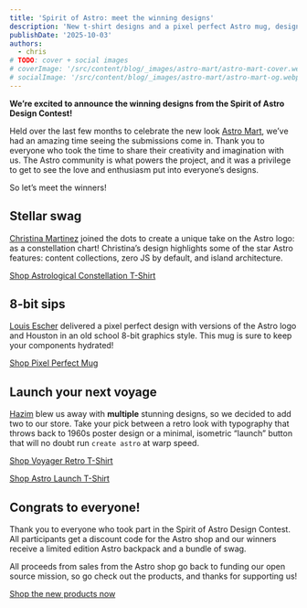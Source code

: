 ```yaml
---
title: 'Spirit of Astro: meet the winning designs'
description: 'New t-shirt designs and a pixel perfect Astro mug, designed with love by the Astro community.'
publishDate: '2025-10-03'
authors:
  - chris
# TODO: cover + social images
# coverImage: '/src/content/blog/_images/astro-mart/astro-mart-cover.webp'
# socialImage: '/src/content/blog/_images/astro-mart/astro-mart-og.webp'
---
```



**We’re excited to announce the winning designs from the Spirit of Astro Design Contest!**

Held over the last few months to celebrate the new look [Astro Mart][shop], we’ve had an amazing time seeing the submissions come in.
Thank you to everyone who took the time to share their creativity and imagination with us.
The Astro community is what powers the project, and it was a privilege to get to see the love and enthusiasm put into everyone’s designs.

So let’s meet the winners!

## Stellar swag

<BlogContentImage
	src={ConstellationShirt}
	alt="Composite image of a navy blue t-shirt and a close up of the design on the front showing a large Astro logo in the style of a constellation chart."
/>

[Christina Martinez](https://christinacodes.dev/) joined the dots to create a unique take on the Astro logo: as a constellation chart!
Christina’s design highlights some of the star Astro features: content collections, zero JS by default, and island architecture.

[Shop Astrological Constellation T-Shirt](https://shop.astro.build/products/astrological-constellation-t-shirt/)

## 8-bit sips

<BlogContentImage
	src={MugPhoto}
	alt="A white mug on a desk featuring a pixel art Astro logo."
/>

[Louis Escher](https://lou.gg/) delivered a pixel perfect design with versions of the Astro logo and Houston in an old school 8-bit graphics style.
This mug is sure to keep your components hydrated!

[Shop Pixel Perfect Mug](https://shop.astro.build/products/pixel-perfect-mug/)

## Launch your next voyage

<BlogContentImage
	src={HazimShirts}
	alt="Three t-shirts: a navy blue t-shirt reading “I’m on an Astro voyage” in swirly 1960s-style lettering over an astronaut helmet; an orange t-shirt and a black t-shirt, both featuring the same stylized return key labelled with the Astro logo and the text “Launch”."
/>

[Hazim](https://bsky.app/profile/hazims.bsky.social) blew us away with **multiple** stunning designs, so we decided to add two to our store.
Take your pick between a retro look with typography that throws back to 1960s poster design or a minimal, isometric “launch” button that will no doubt run `create astro` at warp speed.

[Shop Voyager Retro T-Shirt](https://shop.astro.build/products/astro-voyager-retro-t-shirt/)

[Shop Astro Launch T-Shirt](https://shop.astro.build/products/astro-launch-t-shirt/)

## Congrats to everyone!

Thank you to everyone who took part in the Spirit of Astro Design Contest.
All participants get a discount code for the Astro shop and our winners receive a limited edition Astro backpack and a bundle of swag.

All proceeds from sales from the Astro shop go back to funding our open source mission, so go check out the products, and thanks for supporting us!

<a href="https://shop.astro.build/" class="button button-primary w-full">
	Shop the new products now
</a>

[shop]: https://shop.astro.build
